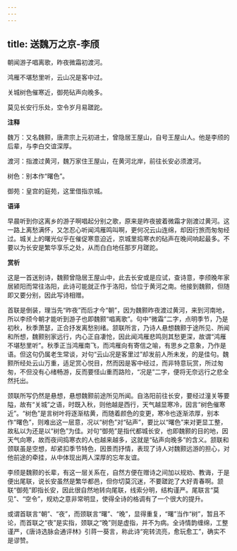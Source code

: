 ```yaml
---
---
---
```

title: 送魏万之京-李颀
---

朝闻游子唱离歌，昨夜微霜初渡河。

鸿雁不堪愁里听，云山况是客中过。

关城树色催寒近，御苑砧声向晚多。

莫见长安行乐处，空令岁月易蹉跎。

**注释**

魏万：又名魏颢，唐肃宗上元初进士，曾隐居王屋山，自号王屋山人。他是李颀的后辈，与李白交谊深厚。

渡河：指渡过黄河，魏万家住王屋山，在黄河北岸，前往长安必须渡河。

树色：别本作“曙色”。

御苑：皇宫的庭苑，这里借指京城。

**语译**

早晨听到你这离乡的游子啊唱起分别之歌，原来是昨夜披着微霜才刚渡过黄河。这一路上离愁满怀，又怎忍心听闻鸿雁鸣叫啊，更何况云山连绵，却因行旅而匆匆经过。城关上的曙光似乎在催促寒意迫近，京城里捣寒衣的砧声在晚间响起最多。不要以为长安是繁华享乐之处，从而白白地任那岁月蹉跎。

**赏析**

这是一首送别诗，魏颢曾隐居王屋山中，此去长安或是应试，查诗意，李颀晚年家居颍阳而常往洛阳，此诗可能就正作于洛阳，恰位于黄河之南。他接到魏颢，但随即又要分别，因此写诗相赠。

首联是倒装，理当先“昨夜”而后才今“朝”，因为魏颢昨夜渡过黄河，来到河南地，所以李颀今朝才能听到游子也即魏颢“唱离歌”。句中“微霜”二字，点明季节，乃是初秋，秋季萧瑟，正合抒发离愁别绪。颔联所言，乃诗人悬想魏颢于途所见、所闻和所想，魏颢别家远行，内心正自凄怆，因此闻鸿雁悲鸣则其愁更深，故谓“鸿雁不堪愁里听”。秋季正当鸿雁南飞，而鸿雁向有寄信之喻，有思乡之意象，乃作是语。但这句仍属老生常谈，对句“云山况是客里过”却发前人所未发，的是佳句。魏颢所经处云山万重，适足赏心悦目，然而因是客中经过，而非特意玩赏，所过匆匆，不但没有心绪畅游，反而要怪山重而路险，“况是”二字，便将无奈远行之悲全然托出。

颈联所写仍然是悬想，悬想魏颢前途所见所闻。自洛阳前往长安，要经过潼关等要隘，故有“关城”之语，时既入秋，则他越是西行，天气越显寒冷，因言“树色催寒近”。“树色”是言树叶将逐渐枯黄，而随着颜色的变更，寒冷也逐渐浓厚，别本作“曙色”，则难出这一层意，况以“树色”对“砧声”，要比以“曙色”来对更显工整，故私以为还是以“树色”为佳。对句“御苑”是指代都城长安，也即魏颢的目的地，因天气向寒，故而夜间捣寒衣的人也越来越多，这就是“砧声向晚多”的含义。颔联和颈联虽是空想，却紧扣季节特色，因景而抒情，表现了诗人对魏颢远游的担心，对他前途的牵挂，从中体现出两人深厚的忘年友谊。

李颀是魏颢的长辈，有这一层关系在，自然方便在赠诗之间加以规劝、教诲，于是便出尾联，说长安虽然是繁华都邑，但你切莫沉迷，不要蹉跎了大好青春啊。颔联“御苑”即指长安，因此很自然地转向尾联，线索分明，结构谨严。尾联言“莫见”、“空令”，规劝之意非常明显，使得全诗的格调有了一个很大的提升。

或谓首联言“朝”、“夜”，而颈联言“曙”、“晚”，显得重复，“曙”当作“树”，暂且不论，而首联之“夜”是实指，颈联之“晚”则是虚指，并不为病。全诗情韵缠绵，工整谨严，《唐诗选脉会通评林》引蒋一葵言，称此诗“宛转流亮，愈玩愈工”，确实不是谬赞。